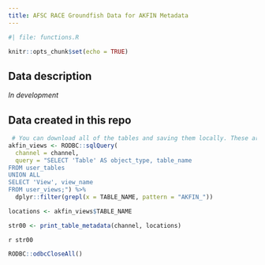 ```yaml
---
title: AFSC RACE Groundfish Data for AKFIN Metadata
---
```


```r
#| file: functions.R

knitr::opts_chunk$set(echo = TRUE)
```

## Data description

*In development*

## Data created in this repo

```r
 # You can download all of the tables and saving them locally. These are all of the new tables for you to look through:
akfin_views <- RODBC::sqlQuery(
  channel = channel,
  query = "SELECT 'Table' AS object_type, table_name
FROM user_tables
UNION ALL
SELECT 'View', view_name
FROM user_views;") %>% 
  dplyr::filter(grepl(x = TABLE_NAME, pattern = "AKFIN_"))

locations <- akfin_views$TABLE_NAME

str00 <- print_table_metadata(channel, locations)
```

`r str00`

```r
RODBC::odbcCloseAll()
```
